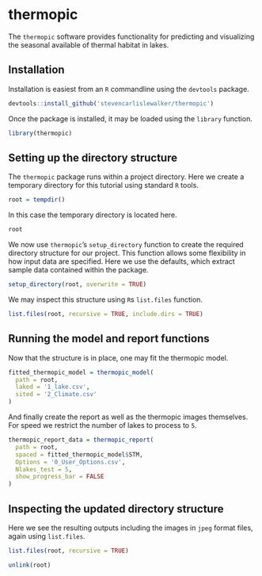 # thermopic

The `thermopic` software provides functionality for predicting and visualizing the seasonal available of thermal habitat in lakes.

## Installation

Installation is easiest from an `R` commandline using the `devtools` package.
```r
devtools::install_github('stevencarlislewalker/thermopic')
```

Once the package is installed, it may be loaded using the `library` function.
```r
library(thermopic)
```

## Setting up the directory structure

The `thermopic` package runs within a project directory. Here we create a temporary directory for this tutorial using standard `R` tools.
```r
root = tempdir()
```

In this case the temporary directory is located here.
```r
root
```

We now use `thermopic`'s `setup_directory` function to create the required directory structure for our project.  This function allows some flexibility in how input data are specified.  Here we use the defaults, which extract sample data contained within the package.
```r
setup_directory(root, overwrite = TRUE)
```

We may inspect this structure using `R`s `list.files` function.
```r
list.files(root, recursive = TRUE, include.dirs = TRUE)
```

## Running the model and report functions

Now that the structure is in place, one may fit the thermopic model.
```r
fitted_thermopic_model = thermopic_model(
  path = root,
  laked = '1_lake.csv',
  sited = '2_Climate.csv'
)
```

And finally create the report as well as the thermopic images themselves.  For speed we restrict the number of lakes to process to `5`.
```r
thermopic_report_data = thermopic_report(
  path = root,
  spaced = fitted_thermopic_model$STM,
  Options = '0_User_Options.csv',
  Nlakes_test = 5,
  show_progress_bar = FALSE
)
```

## Inspecting the updated directory structure

Here we see the resulting outputs including the images in `jpeg` format files, again using `list.files`.
```r
list.files(root, recursive = TRUE)
```

```r
unlink(root)
```
